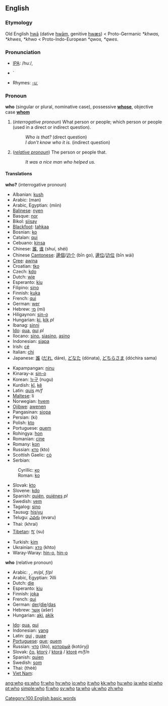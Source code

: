 ==English==

{{rank|me|an|we|43|who|said|would|been}}

===Etymology===
Old English [[hwa|hwā]] (dative [[hwam|hwām]], genitive [[hwæs]]) < Proto-Germanic ''*khwas, *khwes, *khwo'' < Proto-Indo-European ''*qwos, *qwes''.

===Pronunciation===
* [[Wiktionary:Pronunciation_key|IPA]]: /huː/, {{SAMPA|/hu:/}}
*{{audio|en-us-who.ogg|Audio (US)}}`
*Rhymes: [[Rhymes:English:-uː|-uː]]

===Pronoun===
'''who''' (singular or plural, nominative case), possessive '''[[whose]]''', objective case '''[[whom]]'''

# (''interrogative pronoun'') What person or people; which person or people (used in a direct or indirect question).
#:''Who is that?'' (direct question)
#:''I don't know who it is.'' (indirect question)
# (''[[relative pronoun]]'') The person or people that.
#:''It was a nice man who helped us.''

====Translations====
'''who?''' (interrogative pronoun)
{{top}}
*Albanian: [[kush]]
*Arabic: {{ARchar|[[من|مَنْ]]}} (man)
*Arabic, Egyptian: {{ARchar|[[مين]]}} (miin)
*[[Balinese]]: [[nyen]]
*Basque: [[nor]]
*Bikol: [[siisay]]
*[[Blackfoot]]: [[tahkaa]]
*Bosnian: [[ko#Bosnian|ko]]
*Catalan: [[qui]]
*Cebuano: [[kinsa]]
*Chinese: [[誰]], [[谁]] (shuí, shéi)
*Chinese [[Cantonese]]: [[邊個]]/[[边个]] (bīn go), [[邊位]]/[[边位]] (bīn wái)
*[[Cree]]: [[awina]]
*Croatian: [[tko#Croatian|tko]]
*Czech: [[kdo]]
*Dutch: [[wie]]
*Esperanto: [[kiu]]
*Filipino: [[sino]]
*Finnish: [[kuka]]
*French: [[qui]]
*German: [[wer]]
*Hebrew: [[מי]] (mi)
*Hiligaynon: [[sin-o]]
*Hungarian: [[ki]], [[kik]] ''pl''
*Ibanag: [[sinni]]
*[[Ido]]: [[qua]], [[qui]] ''pl''
*Ilocano: [[sino]], [[siasino]], [[asino]]
*Indonesian: [[siapa]]
*Irish: [[cé]]
*Italian: [[chi]]
*Japanese: [[誰]] ([[だれ]], dáre), [[どなた]] (dónata), [[どちらさま]] (dóchira sama)
{{mid}}
*Kapampangan: [[ninu]]
*Kinaray-a: [[sin-o]]
*Korean: [[누구]] (nugu)
*Kurdish: [[kî]], [[kê]]
*Latin: [[quis]] ''m/f''
*[[Maltese]]: li
*Norwegian: [[hvem]]
*[[Ojibwe]]: [[awenen]]
*Pangasinan: [[siopa]]
*Persian: {{FAchar|[[کی]]}} (ki)
*Polish: [[kto]]
*Portuguese: [[quem]]
*Rohingya: [[hon]]
*Romanian: [[cine]]
*Romany: [[kon]]
*Russian: [[кто]] (kto)
*Scottish Gaelic: [[cò]]
*Serbian:
:Cyrillic: [[ко#Serbian|ко]]
:Roman: [[ko#Serbian|ko]]
*Slovak: [[kto]]
*Slovene: [[kdo]]
*Spanish: [[quién]], [[quiénes]] ''pl''
*Swedish: [[vem]]
*Tagalog: [[sino]]
*Tausug: [[hisiyu]]
*Telugu: [[ఎవరు]] (evaru)
*Thai: {{THchar|[[ใคร]]}} (khrai)
*[[Tibetan]]: [[སུ་]] (su)
*Turkish: [[kim]]
*Ukrainian: [[хто]] (khto)
*Waray-Waray: [[hin-o]], [[hin-o]]
{{bottom}}

'''who''' (relative pronoun)
{{top}}
*Arabic: {{ARchar|[[الذي|اَلّذِي]]}} {{Unicode|(allaðíː)}} {{m}}, {{ARchar|[[التي|اَلّتِي]]}} {{Unicode|(allatíː)}} {{f}}, {{ARchar|[[الذين|اَلّذِينَ]]}} {{Unicode|(allaðíːna)}} ''m/pl'', {{ARchar|[[اللواتي|اَلّلوَاتِي]]}} {{Unicode|(allawáːti)}} ''f/pl''
*Arabic, Egyptian: ʔilli
*Dutch: [[die]]
*Esperanto: [[kiu]]
*Finnish: [[joka]]
*French: [[qui]]
*German: [[der]]/[[die]]/[[das]]
*Hebrew: [[אשר]] (ašer)
*Hungarian: [[aki]], [[akik]] {{p}}
{{mid}}
*[[Ido]]: [[qua]], [[qui]] {{p}}
*Indonesian: [[yang]]
*Latin: [[qui]] {{m}}, [[quae]] {{f}}
*[[Portuguese]]: [[que]]; [[quem]]
*Russian: [[что]] (što), [[который]] (kotóryj) {{m}}
*Slovak: [[čo]], [[ktorý]] / [[ktorá]] / [[ktoré]] ''m/f/n''
*Spanish: [[quien]]
*Swedish: [[som]]
*Thai: {{THchar|[[ที่]]}} (thèè)
*[[Viet Nam]]: {{Ai|[[ai]]}} 
{{bottom}}

[[Category:100 English basic words]]

[[ang:who]]
[[es:who]]
[[fr:who]]
[[hy:who]]
[[io:who]]
[[it:who]]
[[kk:who]]
[[hu:who]]
[[ja:who]]
[[pl:who]]
[[pt:who]]
[[simple:who]]
[[fi:who]]
[[sv:who]]
[[ta:who]]
[[uk:who]]
[[zh:who]]